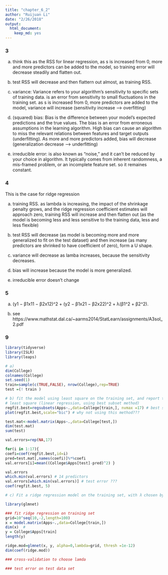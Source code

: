 ```yaml
---
title: "chapter_6_2"
author: "Ruijuan Li"
date: "2/26/2018"
output: 
  html_document: 
    keep_md: yes
---
```


### 3

a) think this as the RSS for linear regression, as s is increased from 0, more and more predictors can be added to the model, so training error will decrease steadily and flatten out. 

b) test RSS will decrease and then flattern out almost, as training RSS. 

c) variance: Variance refers to your algorithm's sensitivity to specific sets of training data. is an error from sensitivity to small fluctuations in the training set. as s is increased from 0, more predictors are added to the model, variance will increase (sensitivity increase --> overfitting)   

d) (squared) bias: Bias is the difference between your model's expected predictions and the true values. The bias is an error from erroneous assumptions in the learning algorithm. High bias can cause an algorithm to miss the relevant relations between features and target outputs (underfitting). As more and more predictors added, bias will decrease (generalization decrease --> underfitting) 

e) irreducible error: is also known as "noise," and it can't be reduced by your choice in algorithm. It typically comes from inherent randomness, a mis-framed problem, or an incomplete feature set. so it remaines constant.  

### 4 

This is the case for ridge regression 

a) training RSS. as lambda is increasing, the impact of the shrinkage penalty grows, and the ridge regression coefficient estimates will approach zero, training RSS will increase and then flatten out (as the model is becoming less and less sensitive to the training data, less and less flexible) 

b) test RSS will decrease (as model is becoming more and more generalized to fit on the test dataset) and then increase (as many predictors are shrinked to have coefficient of zero), form a U shape.  

c) variance will decrease as lamba increases, because the sensitivity decreases. 

d) bias will increase because the model is more generalized. 

e) irreducible error doesn't change 

### 5 

a) (y1 − β1x11 − β2x12)^2 + (y2 − β1x21 − β2x22)^2 + λ(β1^2 + β2^2).

b) see https://www.mathstat.dal.ca/~aarms2014/StatLearn/assignments/A3sol_2.pdf 

### 9 

```r
library(tidyverse)
library(ISLR)
library(leaps)

# a) 
dim(College)
colnames(College)
set.seed(1)
train=sample(c(TRUE,FALSE), nrow(College),rep=TRUE)
test =(! train )

# b) fit the model using least square on the training set, and report the test error obtained.
# least square (linear regression, using best subset method) 
regfit.best=regsubsets(Apps~.,data=College[train,], nvmax =17) # best subset using only traning data 
plot(regfit.best,scale="bic") # why not using this method??? 

test.mat<-model.matrix(Apps~.,data=College[test,]) 
dim(test.mat)
sum(test)

val.errors=rep(NA,17) 

for(i in 1:17){
coefi=coef(regfit.best,id=i)
pred=test.mat[,names(coefi)]%*%coefi
val.errors[i]=mean((College$Apps[test]-pred)^2) }

val.errors
which.min(val.errors) # 14 predictors 
val.errors[which.min(val.errors)] # test error ??? 
coef(regfit.best, 5)  

# c) Fit a ridge regression model on the training set, with λ chosen by cross-validation. Report the test error obtained. 

library(glmnet) 

### fit ridge regression on training set 
grid=10^seq(10,-2,length=100)
x = model.matrix(Apps~.,data=College[train,])
dim(x)  # 
y = College$Apps[train]
length(y)

ridge.mod=glmnet(x, y, alpha=0,lambda=grid, thresh =1e-12)
dim(coef(ridge.mod))

### cross-validation to choose lamda 

### test error on test data set 
```

